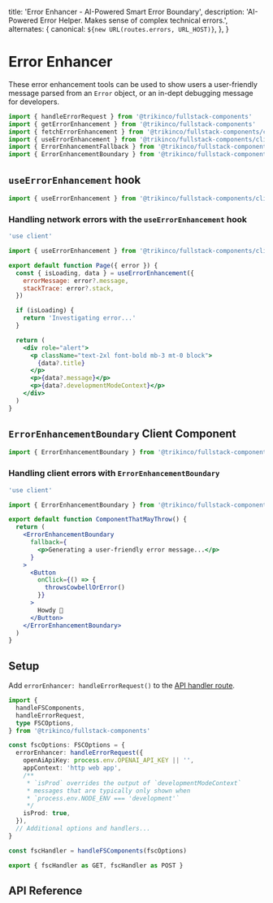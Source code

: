
  title: 'Error Enhancer - AI-Powered Smart Error Boundary',
  description:
    'AI-Powered Error Helper. Makes sense of complex technical errors.',
  alternates: {
    canonical: `${new URL(routes.errors, URL_HOST)}`,
  },
}

# Error Enhancer

These error enhancement tools can be used to show users a user-friendly message parsed from an `Error` object, or an in-dept debugging message for developers.

```jsx
import { handleErrorRequest } from '@trikinco/fullstack-components'
import { getErrorEnhancement } from '@trikinco/fullstack-components'
import { fetchErrorEnhancement } from '@trikinco/fullstack-components/client'
import { useErrorEnhancement } from '@trikinco/fullstack-components/client'
import { ErrorEnhancementFallback } from '@trikinco/fullstack-components/client'
import { ErrorEnhancementBoundary } from '@trikinco/fullstack-components/client'
```

## `useErrorEnhancement` hook

```jsx
import { useErrorEnhancement } from '@trikinco/fullstack-components/client'
```

### Handling network errors with the `useErrorEnhancement` hook

<ErrorHTTPPreview
  status={400}
  label="Live Example · HTTP `400 Bad Request`"
/>

<ErrorHTTPPreview
  status={401}
  label="Live Example · HTTP `401 Unauthorized`"
/>

<ErrorHTTPPreview
  status={403}
  label="Live Example · HTTP `403 Forbidden`"
/>

<ErrorHTTPPreview
  status={404}
  label="Live Example · HTTP `404 Not Found`"
/>

<ErrorHTTPPreview
  status={500}
  label="Live Example · HTTP `500 Internal Server Error`"
/>

<ErrorHTTPPreview
  status={503}
  label="Live Example · HTTP `503 Service Unavailable`"
/>

```jsx
'use client'

import { useErrorEnhancement } from '@trikinco/fullstack-components/client'

export default function Page({ error }) {
  const { isLoading, data } = useErrorEnhancement({
    errorMessage: error?.message,
    stackTrace: error?.stack,
  })

  if (isLoading) {
    return 'Investigating error...'
  }

  return (
    <div role="alert">
      <p className="text-2xl font-bold mb-3 mt-0 block">
        {data?.title}
      </p>
      <p>{data?.message}</p>
      <p>{data?.developmentModeContext}</p>
    </div>
  )
}
```

## `ErrorEnhancementBoundary` Client Component

```jsx
import { ErrorEnhancementBoundary } from '@trikinco/fullstack-components/client'
```

### Handling client errors with `ErrorEnhancementBoundary`

<ClientErrors />

```jsx
'use client'

import { ErrorEnhancementBoundary } from '@trikinco/fullstack-components/client'

export default function ComponentThatMayThrow() {
  return (
    <ErrorEnhancementBoundary
      fallback={
        <p>Generating a user-friendly error message...</p>
      }
    >
      <Button
        onClick={() => {
          throwsCowbellOrError()
        }}
      >
        Howdy 🤠
      </Button>
    </ErrorEnhancementBoundary>
  )
}
```

## Setup

Add `errorEnhancer: handleErrorRequest()` to the [API handler route](/docs/get-started/#setup).

```ts title="app/api/fsutils/[...fscomponents]/route.ts"
import {
  handleFSComponents,
  handleErrorRequest,
  type FSCOptions,
} from '@trikinco/fullstack-components'

const fscOptions: FSCOptions = {
  errorEnhancer: handleErrorRequest({
    openAiApiKey: process.env.OPENAI_API_KEY || '',
    appContext: 'http web app',
    /**
     * `isProd` overrides the output of `developmentModeContext`
     * messages that are typically only shown when
     * `process.env.NODE_ENV === 'development'`
     */
    isProd: true,
  }),
  // Additional options and handlers...
}

const fscHandler = handleFSComponents(fscOptions)

export { fscHandler as GET, fscHandler as POST }
```

## API Reference

<TypesToMdx
  path="handlers/errorEnhancer/models.d.ts"
  name="ErrorParserOptions"
  description="Error enhancer API handler route options."
/>

<TypesToMdx
  path="handlers/errorEnhancer/models.d.ts"
  name="ErrorEnhancementRequestBody"
  description="Error enhancer request body."
/>

<TypesToMdx
  path="handlers/errorEnhancer/models.d.ts"
  name="ErrorEnhancementResponse"
  description="Error enhancer response body."
/>

<TypesToMdx
  path="components/ErrorEnhancementBoundary.d.ts"
  name="ErrorEnhancementBoundary"
/>

<TypesToMdx
  path="components/ErrorEnhancementFallback.d.ts"
  name="ErrorEnhancementFallbackProps"
/>

<TypesToMdx
  path="components/ErrorEnhancementFallback.d.ts"
  name="ErrorEnhancementFallback"
/>

<TypesToMdx
  path="handlers/errorEnhancer/useErrorEnhancement.d.ts"
  name="useErrorEnhancement"
/>

<TypesToMdx
  path="handlers/errorEnhancer/errorClient.d.ts"
  name="getErrorEnhancement"
/>

<TypesToMdx
  path="handlers/errorEnhancer/fetchers.d.ts"
  name="fetchErrorEnhancement"
/>
